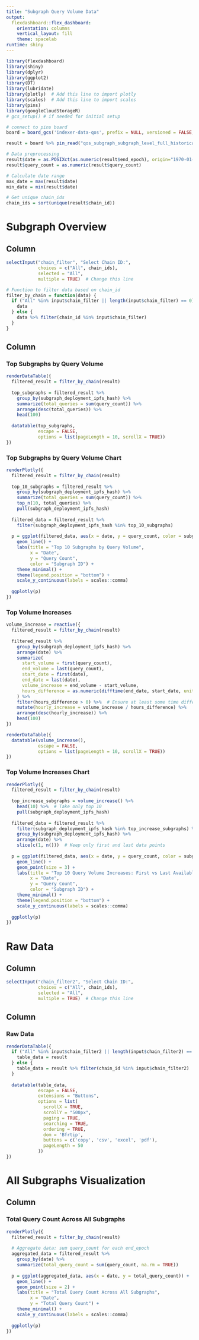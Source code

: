 ```yaml
---
title: "Subgraph Query Volume Data"
output:
  flexdashboard::flex_dashboard:
    orientation: columns
    vertical_layout: fill
    theme: spacelab
runtime: shiny
---
```


```r
library(flexdashboard)
library(shiny)
library(dplyr)
library(ggplot2)
library(DT)
library(lubridate)
library(plotly)  # Add this line to import plotly
library(scales)  # Add this line to import scales
library(pins)
library(googleCloudStorageR)
# gcs_setup() # if needed for initial setup

# connect to pins board
board = board_gcs('indexer-data-qos', prefix = NULL, versioned = FALSE, cache = NULL)

result = board %>% pin_read("qos_subgraph_subgraph_level_full_historical")

# Data preprocessing
result$date = as.POSIXct(as.numeric(result$end_epoch), origin="1970-01-01", tz="UTC")
result$query_count = as.numeric(result$query_count)

# Calculate date range
max_date = max(result$date)
min_date = min(result$date)

# Get unique chain_ids
chain_ids = sort(unique(result$chain_id))
```


Subgraph Overview
===================================

Column {.sidebar}
-----------------------------------------------------------------------

```r
selectInput("chain_filter", "Select Chain ID:",
            choices = c("All", chain_ids),
            selected = "All",
            multiple = TRUE)  # Change this line

# Function to filter data based on chain_id
filter_by_chain = function(data) {
  if ("All" %in% input$chain_filter || length(input$chain_filter) == 0) {
    data
  } else {
    data %>% filter(chain_id %in% input$chain_filter)
  }
}
```

Column {.tabset}
-----------------------------------------------------------------------

### Top Subgraphs by Query Volume

```r
renderDataTable({
  filtered_result = filter_by_chain(result)
  
  top_subgraphs = filtered_result %>%
    group_by(subgraph_deployment_ipfs_hash) %>%
    summarize(total_queries = sum(query_count)) %>%
    arrange(desc(total_queries)) %>%
    head(100)
  
  datatable(top_subgraphs,
            escape = FALSE,
            options = list(pageLength = 10, scrollX = TRUE))
})
```

### Top Subgraphs by Query Volume Chart

```r
renderPlotly({
  filtered_result = filter_by_chain(result)
  
  top_10_subgraphs = filtered_result %>%
    group_by(subgraph_deployment_ipfs_hash) %>%
    summarize(total_queries = sum(query_count)) %>%
    top_n(10, total_queries) %>%
    pull(subgraph_deployment_ipfs_hash)
  
  filtered_data = filtered_result %>%
    filter(subgraph_deployment_ipfs_hash %in% top_10_subgraphs)
  
  p = ggplot(filtered_data, aes(x = date, y = query_count, color = subgraph_deployment_ipfs_hash)) +
    geom_line() +
    labs(title = "Top 10 Subgraphs by Query Volume",
         x = "Date",
         y = "Query Count",
         color = "Subgraph ID") +
    theme_minimal() +
    theme(legend.position = "bottom") +
    scale_y_continuous(labels = scales::comma)
  
  ggplotly(p)
})
```

### Top Volume Increases

```r
volume_increase = reactive({
  filtered_result = filter_by_chain(result)
  
  filtered_result %>%
    group_by(subgraph_deployment_ipfs_hash) %>%
    arrange(date) %>%
    summarize(
      start_volume = first(query_count),
      end_volume = last(query_count),
      start_date = first(date),
      end_date = last(date),
      volume_increase = end_volume - start_volume,
      hours_difference = as.numeric(difftime(end_date, start_date, units = "hours"))
    ) %>%
    filter(hours_difference > 0) %>%  # Ensure at least some time difference
    mutate(hourly_increase = volume_increase / hours_difference) %>%
    arrange(desc(hourly_increase)) %>%
    head(100)
})

renderDataTable({
  datatable(volume_increase(),
            escape = FALSE,
            options = list(pageLength = 10, scrollX = TRUE))
})
```

### Top Volume Increases Chart

```r
renderPlotly({
  filtered_result = filter_by_chain(result)
  
  top_increase_subgraphs = volume_increase() %>%
    head(10) %>%  # Take only top 10
    pull(subgraph_deployment_ipfs_hash)
  
  filtered_data = filtered_result %>%
    filter(subgraph_deployment_ipfs_hash %in% top_increase_subgraphs) %>%
    group_by(subgraph_deployment_ipfs_hash) %>%
    arrange(date) %>%
    slice(c(1, n()))  # Keep only first and last data points
  
  p = ggplot(filtered_data, aes(x = date, y = query_count, color = subgraph_deployment_ipfs_hash, group = subgraph_deployment_ipfs_hash)) +
    geom_line() +
    geom_point(size = 3) +
    labs(title = "Top 10 Query Volume Increases: First vs Last Available Hour",
         x = "Date",
         y = "Query Count",
         color = "Subgraph ID") +
    theme_minimal() +
    theme(legend.position = "bottom") +
    scale_y_continuous(labels = scales::comma)
  
  ggplotly(p)
})
```

Raw Data
===================================

Column {.sidebar}
-----------------------------------------------------------------------

```r
selectInput("chain_filter2", "Select Chain ID:",
            choices = c("All", chain_ids),
            selected = "All",
            multiple = TRUE)  # Change this line
```

Column
-----------------------------------------------------------------------

### Raw Data

```r
renderDataTable({
  if ("All" %in% input$chain_filter2 || length(input$chain_filter2) == 0) {
    table_data = result
  } else {
    table_data = result %>% filter(chain_id %in% input$chain_filter2)
  }
  
  datatable(table_data,
            escape = FALSE,
            extensions = "Buttons",
            options = list(
              scrollX = TRUE,
              scrollY = "500px",
              paging = TRUE,
              searching = TRUE,
              ordering = TRUE,
              dom = 'Bfrtip',
              buttons = c('copy', 'csv', 'excel', 'pdf'),
              pageLength = 50
            ))
})
```

All Subgraphs Visualization
===================================

Column
-----------------------------------------------------------------------

### Total Query Count Across All Subgraphs

```r
renderPlotly({
  filtered_result = filter_by_chain(result)
  
  # Aggregate data: sum query_count for each end_epoch
  aggregated_data = filtered_result %>%
    group_by(date) %>%
    summarize(total_query_count = sum(query_count, na.rm = TRUE))
  
  p = ggplot(aggregated_data, aes(x = date, y = total_query_count)) +
    geom_line() +
    geom_point(size = 2) +
    labs(title = "Total Query Count Across All Subgraphs",
         x = "Date",
         y = "Total Query Count") +
    theme_minimal() +
    scale_y_continuous(labels = scales::comma)
  
  ggplotly(p)
})
```